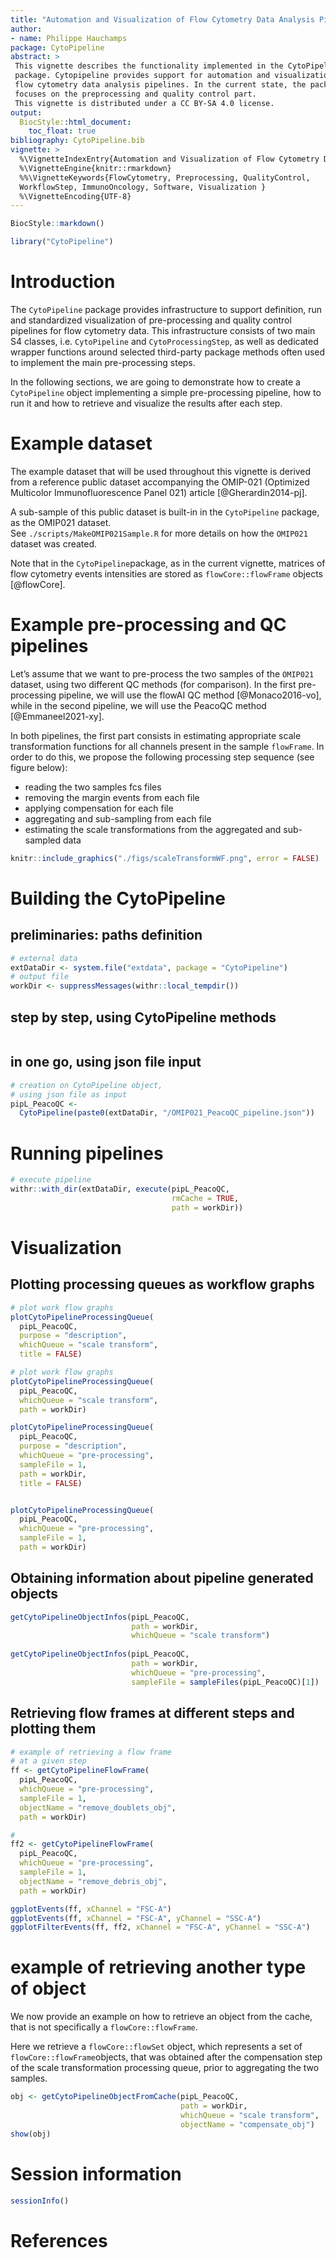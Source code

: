 ```yaml
---
title: "Automation and Visualization of Flow Cytometry Data Analysis Pipelines"
author:
- name: Philippe Hauchamps
package: CytoPipeline
abstract: >
 This vignette describes the functionality implemented in the CytoPipeline
 package. Cytopipeline provides support for automation and visualization of 
 flow cytometry data analysis pipelines. In the current state, the package 
 focuses on the preprocessing and quality control part. 
 This vignette is distributed under a CC BY-SA 4.0 license.
output:
  BiocStyle::html_document:
    toc_float: true
bibliography: CytoPipeline.bib
vignette: >
  %\VignetteIndexEntry{Automation and Visualization of Flow Cytometry Data Analysis Pipelines}
  %\VignetteEngine{knitr::rmarkdown}
  %%\VignetteKeywords{FlowCytometry, Preprocessing, QualityControl, 
  WorkflowStep, ImmunoOncology, Software, Visualization }
  %\VignetteEncoding{UTF-8}
---
```


```r
BiocStyle::markdown()
```

```r
library("CytoPipeline")
```


# Introduction

The `CytoPipeline` package provides infrastructure to support definition, run
and standardized visualization of pre-processing and quality control pipelines 
for flow cytometry data. This infrastructure consists of two main S4 classes, 
i.e. `CytoPipeline` and `CytoProcessingStep`, as well as dedicated wrapper 
functions around selected third-party package methods often used to implement 
the main pre-processing steps.

In the following sections, we are going to demonstrate how to create a 
`CytoPipeline` object implementing a simple pre-processing pipeline, how to run
it and how to retrieve and visualize the results after each step. 

# Example dataset
The example dataset that will be used throughout this vignette is derived from 
a reference public dataset accompanying the OMIP-021 (Optimized Multicolor 
Immunofluorescence Panel 021) article [@Gherardin2014-pj].  

A sub-sample of this public dataset is built-in in the `CytoPipeline` 
package, as the OMIP021 dataset.  
See `./scripts/MakeOMIP021Sample.R` for more details on how the `OMIP021` 
dataset was created.  

Note that in the `CytoPipeline`package, as in the current vignette, 
matrices of flow cytometry events intensities are stored as 
`flowCore::flowFrame` objects [@flowCore]. 

# Example pre-processing and QC pipelines
Let's assume that we want to pre-process the two samples of the `OMIP021` 
dataset, using two different QC methods (for comparison). In the first 
pre-processing pipeline, we will use the flowAI QC method [@Monaco2016-vo], 
while in the second pipeline, we will use the PeacoQC method [@Emmaneel2021-xy]. 

In both pipelines, the first part consists in estimating appropriate scale
transformation functions for all channels present in the sample `flowFrame`.
In order to do this, we propose the following processing step sequence (see
figure below):   

- reading the two samples fcs files
- removing the margin events from each file
- applying compensation for each file
- aggregating and sub-sampling from each file
- estimating the scale transformations from the aggregated and sub-sampled data   

```r
knitr::include_graphics("./figs/scaleTransformWF.png", error = FALSE)
```


# Building the CytoPipeline

## preliminaries: paths definition

```r
# external data
extDataDir <- system.file("extdata", package = "CytoPipeline")
# output file
workDir <- suppressMessages(withr::local_tempdir())
```

## step by step, using CytoPipeline methods

```r

```


## in one go, using json file input 

```r

# creation on CytoPipeline object,
# using json file as input
pipL_PeacoQC <-
  CytoPipeline(paste0(extDataDir, "/OMIP021_PeacoQC_pipeline.json"))
```

# Running pipelines

```r
# execute pipeline
withr::with_dir(extDataDir, execute(pipL_PeacoQC, 
                                    rmCache = TRUE,
                                    path = workDir))
```


# Visualization

## Plotting processing queues as workflow graphs

```r

# plot work flow graphs
plotCytoPipelineProcessingQueue(
  pipL_PeacoQC,
  purpose = "description",
  whichQueue = "scale transform",
  title = FALSE)

# plot work flow graphs
plotCytoPipelineProcessingQueue(
  pipL_PeacoQC,
  whichQueue = "scale transform",
  path = workDir)

plotCytoPipelineProcessingQueue(
  pipL_PeacoQC,
  purpose = "description",
  whichQueue = "pre-processing",
  sampleFile = 1,
  path = workDir,
  title = FALSE)


plotCytoPipelineProcessingQueue(
  pipL_PeacoQC,
  whichQueue = "pre-processing",
  sampleFile = 1,
  path = workDir)

```

## Obtaining information about pipeline generated objects

```r
getCytoPipelineObjectInfos(pipL_PeacoQC, 
                           path = workDir,
                           whichQueue = "scale transform")
                                  
getCytoPipelineObjectInfos(pipL_PeacoQC, 
                           path = workDir,
                           whichQueue = "pre-processing",
                           sampleFile = sampleFiles(pipL_PeacoQC)[1])
```

## Retrieving flow frames at different steps and plotting them


```r
# example of retrieving a flow frame
# at a given step
ff <- getCytoPipelineFlowFrame(
  pipL_PeacoQC,
  whichQueue = "pre-processing",
  sampleFile = 1,
  objectName = "remove_doublets_obj",
  path = workDir)

#
ff2 <- getCytoPipelineFlowFrame(
  pipL_PeacoQC,
  whichQueue = "pre-processing",
  sampleFile = 1,
  objectName = "remove_debris_obj",
  path = workDir)

ggplotEvents(ff, xChannel = "FSC-A")
ggplotEvents(ff, xChannel = "FSC-A", yChannel = "SSC-A")
ggplotFilterEvents(ff, ff2, xChannel = "FSC-A", yChannel = "SSC-A")
```


# example of retrieving another type of object

We now provide an example on how to retrieve an object from the cache, that
is not specifically a `flowCore::flowFrame`.  

Here we retrieve a `flowCore::flowSet` object, which represents a set of  
`flowCore::flowFrame`objects, that was obtained after the compensation step 
of the scale transformation processing queue, prior to aggregating the 
two samples.

```r
obj <- getCytoPipelineObjectFromCache(pipL_PeacoQC,
                                      path = workDir,
                                      whichQueue = "scale transform",
                                      objectName = "compensate_obj")
show(obj)
```



# Session information {-}

```r
sessionInfo()
```


# References {-}
